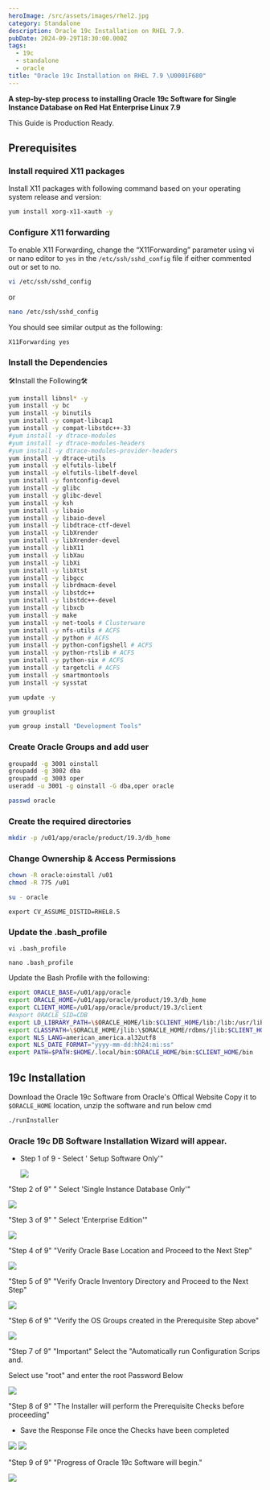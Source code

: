 ```yaml
---
heroImage: /src/assets/images/rhel2.jpg
category: Standalone
description: Oracle 19c Installation on RHEL 7.9.
pubDate: 2024-09-29T18:30:00.000Z
tags:
  - 19c
  - standalone
  - oracle
title: "Oracle 19c Installation on RHEL 7.9 \U0001F680"
---
```


**A step-by-step process to installing Oracle 19c Software for Single Instance Database on Red Hat Enterprise Linux 7.9**

This Guide is Production Ready.

## Prerequisites

### Install required X11 packages

Install X11 packages with following command based on your operating system release and version:

```bash
yum install xorg-x11-xauth -y
```

### Configure X11 forwarding

To enable X11 Forwarding, change the “X11Forwarding” parameter using vi or nano editor to `yes` in the `/etc/ssh/sshd_config` file if either commented out or set to no.

```bash
vi /etc/ssh/sshd_config
```

or

```bash
nano /etc/ssh/sshd_config
```

You should see similar output as the following:

`X11Forwarding yes`

### Install the Dependencies

<summary>🛠️Install the Following🛠️</summary>

```bash
yum install libnsl* -y
yum install -y bc
yum install -y binutils
yum install -y compat-libcap1
yum install -y compat-libstdc++-33
#yum install -y dtrace-modules
#yum install -y dtrace-modules-headers
#yum install -y dtrace-modules-provider-headers
yum install -y dtrace-utils
yum install -y elfutils-libelf
yum install -y elfutils-libelf-devel
yum install -y fontconfig-devel
yum install -y glibc
yum install -y glibc-devel
yum install -y ksh
yum install -y libaio
yum install -y libaio-devel
yum install -y libdtrace-ctf-devel
yum install -y libXrender
yum install -y libXrender-devel
yum install -y libX11
yum install -y libXau
yum install -y libXi
yum install -y libXtst
yum install -y libgcc
yum install -y librdmacm-devel
yum install -y libstdc++
yum install -y libstdc++-devel
yum install -y libxcb
yum install -y make
yum install -y net-tools # Clusterware
yum install -y nfs-utils # ACFS
yum install -y python # ACFS
yum install -y python-configshell # ACFS
yum install -y python-rtslib # ACFS
yum install -y python-six # ACFS
yum install -y targetcli # ACFS
yum install -y smartmontools
yum install -y sysstat
```

```bash
yum update -y
```

```bash
yum grouplist
```

```bash
yum group install "Development Tools"

```

### Create Oracle Groups and add user

```bash
groupadd -g 3001 oinstall
groupadd -g 3002 dba
groupadd -g 3003 oper
useradd -u 3001 -g oinstall -G dba,oper oracle
```

```bash
passwd oracle
```

### Create the required directories

```bash
mkdir -p /u01/app/oracle/product/19.3/db_home
```

### Change Ownership & Access Permissions

```bash
chown -R oracle:oinstall /u01
chmod -R 775 /u01
```

```bash
su - oracle
```

```
export CV_ASSUME_DISTID=RHEL8.5
```

### Update the .bash_profile

```title="Using
vi .bash_profile
```

```title="Using
nano .bash_profile
```

Update the Bash Profile with the following:

```bash
export ORACLE_BASE=/u01/app/oracle
export ORACLE_HOME=/u01/app/oracle/product/19.3/db_home
export CLIENT_HOME=/u01/app/oracle/product/19.3/client
#export ORACLE_SID=CDB
export LD_LIBRARY_PATH=\$ORACLE_HOME/lib:$CLIENT_HOME/lib:/lib:/usr/lib
export CLASSPATH=\$ORACLE_HOME/jlib:\$ORACLE_HOME/rdbms/jlib:$CLIENT_HOME/rdbms/jlib$
export NLS_LANG=american_america.al32utf8
export NLS_DATE_FORMAT="yyyy-mm-dd:hh24:mi:ss"
export PATH=$PATH:$HOME/.local/bin:$ORACLE_HOME/bin:$CLIENT_HOME/bin
```

## 19c Installation

Download the Oracle 19c Software from Oracle's Offical Website Copy it to `$ORACLE_HOME` location, unzip the software and run below cmd

```bash
./runInstaller
```

### Oracle 19c DB Software Installation Wizard will appear.

- Step 1 of 9 - Select ' Setup Software Only'"

  <img src='https://i.imgur.com/hLbY4kt.png' class='grid-w50' />

"Step 2 of 9" " Select 'Single Instance Database Only'"

<img src='https://i.imgur.com/9xuINtL.png' class='grid-w50' />

"Step 3 of 9" " Select 'Enterprise Edition'"

<img src='https://i.imgur.com/7ENP9hM.png' class='grid-w50' />

"Step 4 of 9" "Verify Oracle Base Location and Proceed to the Next Step"

<img src='https://i.imgur.com/zZuWJvU.png' class='grid-w50' />

"Step 5 of 9" "Verify Oracle Inventory Directory and Proceed to the Next Step"

<img src='https://i.imgur.com/sIBXEQj.png' class='grid-w50' />

"Step 6 of 9" "Verify the OS Groups created in the Prerequisite Step above"

<img src='https://i.imgur.com/Ce16Gfa.png' class='grid-w50' />

"Step 7 of 9" "Important"
Select the "Automatically run Configuration Scrips and.

Select use "root" and enter the root Password Below

<img src='https://i.imgur.com/FlGhzv7.png' class='grid-w50' />

"Step 8 of 9" "The Installer will perform the Prerequisite Checks before proceeding"

<ul>
	<li>Save the Response File once the Checks have been completed</li>
</ul>

<img src='https://i.imgur.com/26mtUOY.png' class='grid-w50' />

<img src='https://i.imgur.com/YCsy1Kz.png' class='grid-w50' />

"Step 9 of 9" "Progress of Oracle 19c Software will begin."

<img src='https://i.imgur.com/d8La3WB.png' class='grid-w50' />
